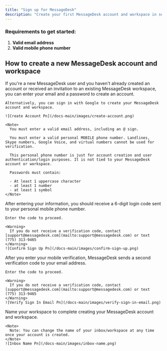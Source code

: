 ```yaml
---
title: "Sign up for MessageDesk"
description: "Create your first MessageDesk account and workspace in seconds"
---
```


### Requirements to get started:

1. **Valid email address**
2. **Valid mobile phone number**

## How to create a new MessageDesk account and workspace

<Steps>
  <Step title="Visit MessageDesk's sign up page" stepNumber={1}>
    If you're a new MessageDesk user and you haven't already created an account or received an invitation to an existing MessageDesk workspace, you can enter your email and a password to create an account.

    Alternatively, you can sign in with Google to create your MessageDesk account and workspace.

    ![Create Account Pn](/docs-main/images/create-account.png)

    <Note>
      You must enter a valid email address, including an @ sign.

      You must enter a valid personal MOBILE phone number. Landlines, Skype numbers, Google Voice, and virtual numbers cannot be used for verification.

      This personal phone number is just for account creation and user authentication/login purposes. It is not tied to your MessageDesk account or workspace.

      Passwords must contain:

      - At least 1 uppercase character
      - at least 1 number
      - at least 1 symbol
    </Note>
  </Step>
  <Step title="Confirm sign up" stepNumber={2}>
    After entering your information, you should receive a 6-digit login code sent to your personal mobile phone number.

    Enter the code to proceed.

    <Warning>
      If you do not receive a verification code, contact [support@messagedesk.com](mailto:support@messagedesk.com) or text (775) 313-9465
    </Warning>
    ![Confirm Sign Up Pn](/docs-main/images/confirm-sign-up.png)
  </Step>
  <Step title="Verify sign-in with a code from your email" stepNumber={3}>
    After you enter your mobile verification, MessageDesk sends a second verification code to your email address.

    Enter the code to proceed.

    <Warning>
      If you do not receive a verification code, contact [support@messagedesk.com](mailto:support@messagedesk.com) or text (775) 313-9465
    </Warning>
    ![Verify Sign In Email Pn](/docs-main/images/verify-sign-in-email.png)
  </Step>
  <Step title="Give your new workspace/inbox a name">
    Name your workspace to complete creating your MessageDesk account and workspace.

    <Note>
      Note: You can change the name of your inbox/workspace at any time once your account is created.
    </Note>
    ![Inbox Name Pn](/docs-main/images/inbox-name.png)
  </Step>
</Steps>